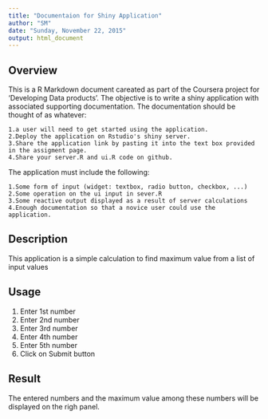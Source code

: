 ```yaml
---
title: "Documentaion for Shiny Application"
author: "SM"
date: "Sunday, November 22, 2015"
output: html_document
---
```


## Overview
This is a R Markdown document careated as part of the Coursera project for 'Developing Data products'.
The objective is to write a shiny application with associated supporting documentation. The 
documentation should be thought of as whatever:

    1.a user will need to get started using the application.
    2.Deploy the application on Rstudio's shiny server.
    3.Share the application link by pasting it into the text box provided in the assigment page.
    4.Share your server.R and ui.R code on github.
    
The application must include the following:

    1.Some form of input (widget: textbox, radio button, checkbox, ...)
    2.Some operation on the ui input in sever.R
    3.Some reactive output displayed as a result of server calculations
    4.Enough documentation so that a novice user could use the application.
    

## Description

This application is a simple calculation to find maximum value from a list of input values

## Usage

1. Enter 1st number
2. Enter 2nd number
3. Enter 3rd number
4. Enter 4th number
5. Enter 5th number
5. Click on Submit button

## Result

The entered numbers and the maximum value among these numbers will be displayed on the righ panel.




